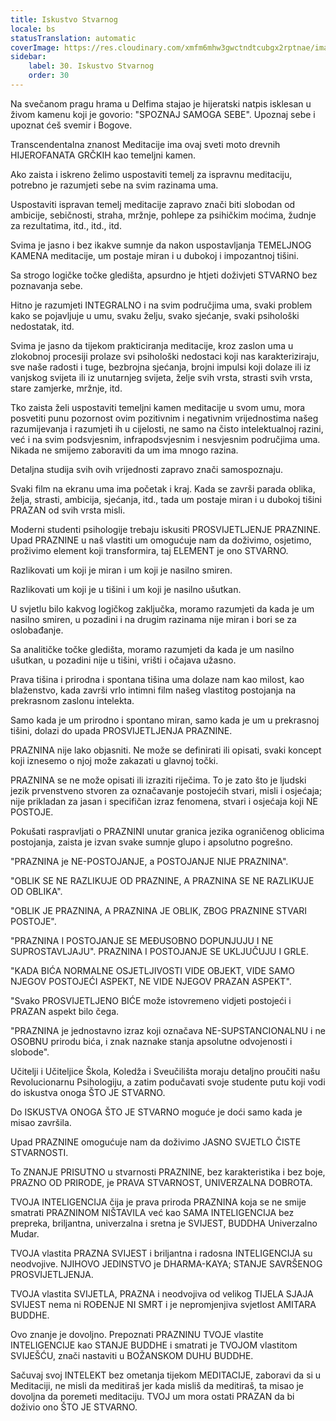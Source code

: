 ```yaml
---
title: Iskustvo Stvarnog
locale: bs
statusTranslation: automatic
coverImage: https://res.cloudinary.com/xmfm6mhw3gwctndtcubgx2rptnae/image/upload/v1740337243/small_cover_educacion_fundamental_a051170f1c.webp
sidebar:
    label: 30. Iskustvo Stvarnog
    order: 30
---
```

Na svečanom pragu hrama u Delfima stajao je hijeratski natpis isklesan u živom kamenu koji je govorio: "SPOZNAJ SAMOGA SEBE". Upoznaj sebe i upoznat ćeš svemir i Bogove.

Transcendentalna znanost Meditacije ima ovaj sveti moto drevnih HIJEROFANATA GRČKIH kao temeljni kamen.

Ako zaista i iskreno želimo uspostaviti temelj za ispravnu meditaciju, potrebno je razumjeti sebe na svim razinama uma.

Uspostaviti ispravan temelj meditacije zapravo znači biti slobodan od ambicije, sebičnosti, straha, mržnje, pohlepe za psihičkim moćima, žudnje za rezultatima, itd., itd., itd.

Svima je jasno i bez ikakve sumnje da nakon uspostavljanja TEMELJNOG KAMENA meditacije, um postaje miran i u dubokoj i impozantnoj tišini.

Sa strogo logičke točke gledišta, apsurdno je htjeti doživjeti STVARNO bez poznavanja sebe.

Hitno je razumjeti INTEGRALNO i na svim područjima uma, svaki problem kako se pojavljuje u umu, svaku želju, svako sjećanje, svaki psihološki nedostatak, itd.

Svima je jasno da tijekom prakticiranja meditacije, kroz zaslon uma u zlokobnoj procesiji prolaze svi psihološki nedostaci koji nas karakteriziraju, sve naše radosti i tuge, bezbrojna sjećanja, brojni impulsi koji dolaze ili iz vanjskog svijeta ili iz unutarnjeg svijeta, želje svih vrsta, strasti svih vrsta, stare zamjerke, mržnje, itd.

Tko zaista želi uspostaviti temeljni kamen meditacije u svom umu, mora posvetiti punu pozornost ovim pozitivnim i negativnim vrijednostima našeg razumijevanja i razumjeti ih u cijelosti, ne samo na čisto intelektualnoj razini, već i na svim podsvjesnim, infrapodsvjesnim i nesvjesnim područjima uma. Nikada ne smijemo zaboraviti da um ima mnogo razina.

Detaljna studija svih ovih vrijednosti zapravo znači samospoznaju.

Svaki film na ekranu uma ima početak i kraj. Kada se završi parada oblika, želja, strasti, ambicija, sjećanja, itd., tada um postaje miran i u dubokoj tišini PRAZAN od svih vrsta misli.

Moderni studenti psihologije trebaju iskusiti PROSVIJETLJENJE PRAZNINE. Upad PRAZNINE u naš vlastiti um omogućuje nam da doživimo, osjetimo, proživimo element koji transformira, taj ELEMENT je ono STVARNO.

Razlikovati um koji je miran i um koji je nasilno smiren.

Razlikovati um koji je u tišini i um koji je nasilno ušutkan.

U svjetlu bilo kakvog logičkog zaključka, moramo razumjeti da kada je um nasilno smiren, u pozadini i na drugim razinama nije miran i bori se za oslobađanje.

Sa analitičke točke gledišta, moramo razumjeti da kada je um nasilno ušutkan, u pozadini nije u tišini, vrišti i očajava užasno.

Prava tišina i prirodna i spontana tišina uma dolaze nam kao milost, kao blaženstvo, kada završi vrlo intimni film našeg vlastitog postojanja na prekrasnom zaslonu intelekta.

Samo kada je um prirodno i spontano miran, samo kada je um u prekrasnoj tišini, dolazi do upada PROSVIJETLJENJA PRAZNINE.

PRAZNINA nije lako objasniti. Ne može se definirati ili opisati, svaki koncept koji iznesemo o njoj može zakazati u glavnoj točki.

PRAZNINA se ne može opisati ili izraziti riječima. To je zato što je ljudski jezik prvenstveno stvoren za označavanje postojećih stvari, misli i osjećaja; nije prikladan za jasan i specifičan izraz fenomena, stvari i osjećaja koji NE POSTOJE.

Pokušati raspravljati o PRAZNINI unutar granica jezika ograničenog oblicima postojanja, zaista je izvan svake sumnje glupo i apsolutno pogrešno.

"PRAZNINA je NE-POSTOJANJE, a POSTOJANJE NIJE PRAZNINA".

"OBLIK SE NE RAZLIKUJE OD PRAZNINE, A PRAZNINA SE NE RAZLIKUJE OD OBLIKA".

"OBLIK JE PRAZNINA, A PRAZNINA JE OBLIK, ZBOG PRAZNINE STVARI POSTOJE".

"PRAZNINA I POSTOJANJE SE MEĐUSOBNO DOPUNJUJU I NE SUPROSTAVLJAJU". PRAZNINA I POSTOJANJE SE UKLJUČUJU I GRLE.

"KADA BIĆA NORMALNE OSJETLJIVOSTI VIDE OBJEKT, VIDE SAMO NJEGOV POSTOJEĆI ASPEKT, NE VIDE NJEGOV PRAZAN ASPEKT".

"Svako PROSVIJETLJENO BIĆE može istovremeno vidjeti postojeći i PRAZAN aspekt bilo čega.

"PRAZNINA je jednostavno izraz koji označava NE-SUPSTANCIONALNU i ne OSOBNU prirodu bića, i znak naznake stanja apsolutne odvojenosti i slobode".

Učitelji i Učiteljice Škola, Koledža i Sveučilišta moraju detaljno proučiti našu Revolucionarnu Psihologiju, a zatim podučavati svoje studente putu koji vodi do iskustva onoga ŠTO JE STVARNO.

Do ISKUSTVA ONOGA ŠTO JE STVARNO moguće je doći samo kada je misao završila.

Upad PRAZNINE omogućuje nam da doživimo JASNO SVJETLO ČISTE STVARNOSTI.

To ZNANJE PRISUTNO u stvarnosti PRAZNINE, bez karakteristika i bez boje, PRAZNO OD PRIRODE, je PRAVA STVARNOST, UNIVERZALNA DOBROTA.

TVOJA INTELIGENCIJA čija je prava priroda PRAZNINA koja se ne smije smatrati PRAZNINOM NIŠTAVILA već kao SAMA INTELIGENCIJA bez prepreka, briljantna, univerzalna i sretna je SVIJEST, BUDDHA Univerzalno Mudar.

TVOJA vlastita PRAZNA SVIJEST i briljantna i radosna INTELIGENCIJA su neodvojive. NJIHOVO JEDINSTVO je DHARMA-KAYA; STANJE SAVRŠENOG PROSVIJETLJENJA.

TVOJA vlastita SVIJETLA, PRAZNA i neodvojiva od velikog TIJELA SJAJA SVIJEST nema ni ROĐENJE NI SMRT i je nepromjenjiva svjetlost AMITARA BUDDHE.

Ovo znanje je dovoljno. Prepoznati PRAZNINU TVOJE vlastite INTELIGENCIJE kao STANJE BUDDHE i smatrati je TVOJOM vlastitom SVIJEŠĆU, znači nastaviti u BOŽANSKOM DUHU BUDDHE.

Sačuvaj svoj INTELEKT bez ometanja tijekom MEDITACIJE, zaboravi da si u Meditaciji, ne misli da meditiraš jer kada misliš da meditiraš, ta misao je dovoljna da poremeti meditaciju. TVOJ um mora ostati PRAZAN da bi doživio ono ŠTO JE STVARNO.

